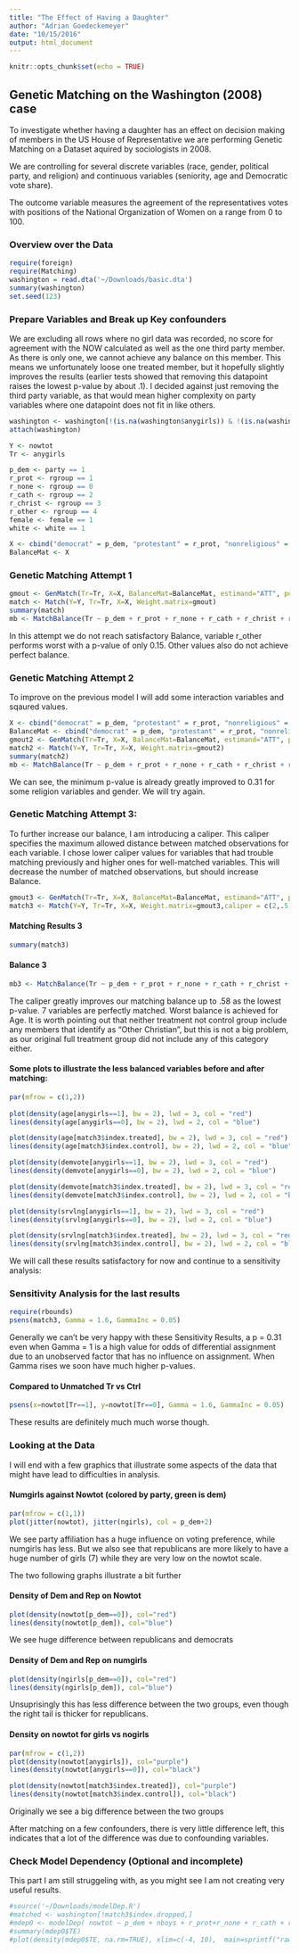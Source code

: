```yaml
---
title: "The Effect of Having a Daughter"
author: "Adrian Goedeckemeyer"
date: "10/15/2016"
output: html_document
---
```


```r
knitr::opts_chunk$set(echo = TRUE)
```

## Genetic Matching on the Washington (2008) case

To investigate whether having a daughter has an effect on decision making of members in the US House of Representative we are performing Genetic Matching on a Dataset aquired by sociologists in 2008. 

We are controlling for several discrete variables (race, gender, political party, and religion) and continuous variables (seniority, age and Democratic vote share). 

The outcome variable measures the agreement of the representatives votes with positions of the National Organization of Women on a range from 0 to 100.

### Overview over the Data

```r
require(foreign)
require(Matching)
washington = read.dta('~/Downloads/basic.dta')
summary(washington)
set.seed(123)
```

### Prepare Variables and Break up Key confounders

We are excluding all rows where no girl data was recorded, no score for agreement with the NOW calculated as well as the one third party member. As there is only one, we cannot achieve any balance on this member. This means we unfortunately loose one treated member, but it hopefully slightly improves the results (earlier tests showed that removing this datapoint raises the lowest p-value by about .1). I decided against just removing the third party variable, as that would mean higher complexity on party variables where one datapoint does not fit in like others.

```r
washington <- washington[!(is.na(washington$anygirls)) & !(is.na(washington$nowtot)) & !(washington$party == 3) ,]
attach(washington)

Y <- nowtot
Tr <- anygirls

p_dem <- party == 1
r_prot <- rgroup == 1
r_none <- rgroup == 0
r_cath <- rgroup == 2
r_christ <- rgroup == 3
r_other <- rgroup == 4
female <- female == 1
white <- white == 1

X <- cbind("democrat" = p_dem, "protestant" = r_prot, "nonreligious" = r_none, "catholic" = r_cath, "Other christian" = r_christ, "Other religion" = r_other, "White" = white, "Female" = female, "Democartic Vote Share" = demvote, "Length of Service" = srvlng, "Age" = age)
BalanceMat <- X
```


### Genetic Matching Attempt 1

```r
gmout <- GenMatch(Tr=Tr, X=X, BalanceMat=BalanceMat, estimand="ATT", pop.size=1000, max.generations = 500, wait.generations = 15)
match <- Match(Y=Y, Tr=Tr, X=X, Weight.matrix=gmout)
summary(match)
mb <- MatchBalance(Tr ~ p_dem + r_prot + r_none + r_cath + r_christ + r_other + white + female + demvote + srvlng + age, match.out=match, nboots=1000)
```

In this attempt we do not reach satisfactory Balance, variable r_other performs worst with a p-value of only 0.15. Other values also do not achieve perfect balance. 

### Genetic Matching Attempt 2

To improve on the previous model I will add some interaction variables and sqaured values.

```r
X <- cbind("democrat" = p_dem, "protestant" = r_prot, "nonreligious" = r_none, "catholic" = r_cath, "Other christian" = r_christ, "Other religion" = r_other, "White" = white, "Female" = female, "Democartic Vote Share" = demvote, "Length of Service" = srvlng, "Age" = age, "Age^2" = I(age^2), "Length of service^2" = I(srvlng^2), I(p_dem*demvote))
BalanceMat <- cbind("democrat" = p_dem, "protestant" = r_prot, "nonreligious" = r_none, "catholic" = r_cath, "Other christian" = r_christ, "Other religion" = r_other, "White" = white, "Female" = female, "Democartic Vote Share" = demvote, "Length of Service" = srvlng, "Age" = age)
gmout2 <- GenMatch(Tr=Tr, X=X, BalanceMat=BalanceMat, estimand="ATT", pop.size=1000, max.generations = 500, wait.generations = 15)
match2 <- Match(Y=Y, Tr=Tr, X=X, Weight.matrix=gmout2)
summary(match2)
mb <- MatchBalance(Tr ~ p_dem + r_prot + r_none + r_cath + r_christ + r_other + white + female + demvote + srvlng + age, match.out=match2, nboots=1000)
```

We can see, the minimum p-value is already greatly improved to 0.31 for some religion variables and gender. We will try again.

### Genetic Matching Attempt 3:

To further increase our balance, I am introducing a caliper. This caliper specifies the maximum allowed distance between matched observations for each variable. I chose lower caliper values for variables that had trouble matching previously and higher ones for well-matched variables. This will decrease the number of matched observations, but should increase Balance.

```r
gmout3 <- GenMatch(Tr=Tr, X=X, BalanceMat=BalanceMat, estimand="ATT", pop.size=1000, max.generations = 500, wait.generations = 15, caliper = c(2,.5,2,2,2,.2,1,4,.4,.4,.3,.3,1,.6))
match3 <- Match(Y=Y, Tr=Tr, X=X, Weight.matrix=gmout3,caliper = c(2,.5,2,2,2,.2,1,4,.4,.4,.3,.3,1,.6))
```

#### Matching Results 3
```r
summary(match3)
```

#### Balance 3
```r
mb3 <- MatchBalance(Tr ~ p_dem + r_prot + r_none + r_cath + r_christ + r_other + white + female + demvote + srvlng + age, match.out=match3, nboots=1000)
```

The caliper greatly improves our matching balance up to .58 as the lowest p-value. 7 variables are perfectly matched. Worst balance is achieved for Age. It is worth pointing out that neither treatment not control group include any members that identify as "Other Christian", but this is not a big problem, as our original full treatment group did not include any of this category either.

#### Some plots to illustrate the less balanced variables before and after matching:

```r
par(mfrow = c(1,2))
 
plot(density(age[anygirls==1], bw = 2), lwd = 3, col = "red")
lines(density(age[anygirls==0], bw = 2), lwd = 2, col = "blue")

plot(density(age[match3$index.treated], bw = 2), lwd = 3, col = "red")
lines(density(age[match3$index.control], bw = 2), lwd = 2, col = "blue")

plot(density(demvote[anygirls==1], bw = 2), lwd = 3, col = "red")
lines(density(demvote[anygirls==0], bw = 2), lwd = 2, col = "blue")

plot(density(demvote[match3$index.treated], bw = 2), lwd = 3, col = "red")
lines(density(demvote[match3$index.control], bw = 2), lwd = 2, col = "blue")

plot(density(srvlng[anygirls==1], bw = 2), lwd = 3, col = "red")
lines(density(srvlng[anygirls==0], bw = 2), lwd = 2, col = "blue")

plot(density(srvlng[match3$index.treated], bw = 2), lwd = 3, col = "red")
lines(density(srvlng[match3$index.control], bw = 2), lwd = 2, col = "blue")
```

We will call these results satisfactory for now and continue to a sensitivity analysis:

### Sensitivity Analysis for the last results

```r
require(rbounds)
psens(match3, Gamma = 1.6, GammaInc = 0.05)
```

Generally we can't be very happy with these Sensitivity Results, a p = 0.31 even when Gamma = 1 is a high value for odds of differential assignment due to an unobserved factor that has no influence on assignment. When Gamma rises we soon have much higher p-values.

#### Compared to Unmatched Tr vs Ctrl

```r
psens(x=nowtot[Tr==1], y=nowtot[Tr==0], Gamma = 1.6, GammaInc = 0.05)
```

These results are definitely much much worse though.

### Looking at the Data

I will end with a few graphics that illustrate some aspects of the data that might have lead to difficulties in analysis.

#### Numgirls against Nowtot (colored by party, green is dem)
```r
par(mfrow = c(1,1))
plot(jitter(nowtot), jitter(ngirls), col = p_dem+2)
```

We see party affiliation has a huge influence on voting preference, while numgirls has less. But we also see that republicans are more likely to have a huge number of girls (7) while they are very low on the nowtot scale.

The two following graphs illustrate a bit further

#### Density of Dem and Rep on Nowtot

```r
plot(density(nowtot[p_dem==0]), col="red")
lines(density(nowtot[p_dem]), col="blue")
```

We see huge difference between republicans and democrats

#### Density of Dem and Rep on numgirls

```r
plot(density(ngirls[p_dem==0]), col="red")
lines(density(ngirls[p_dem]), col="blue")
```

Unsuprisingly this has less difference between the two groups, even though the right tail is thicker for republicans.

#### Density on nowtot for girls vs nogirls

```r
par(mfrow = c(1,2))
plot(density(nowtot[anygirls]), col="purple")
lines(density(nowtot[anygirls==0]), col="black")

plot(density(nowtot[match3$index.treated]), col="purple")
lines(density(nowtot[match3$index.control]), col="black")
```

Originally we see a big difference between the two groups

After matching on a few confounders, there is very little difference left, this indicates that a lot of the difference was due to confounding variables.

### Check Model Dependency (Optional and incomplete)

This part I am still struggeling with, as you might see I am not creating very useful results.

```r
#source('~/Downloads/modelDep.R')
#matched <- washington[!match3$index.dropped,]
#mdep0 <- modelDep( nowtot ~ p_dem + nboys + r_prot+r_none + r_cath + r_christ + r_other + white + female + demvote + srvlng + age, data=matched, tevar="anygirls")
#summary(mdep0$TE)
#plot(density(mdep0$TE, na.rm=TRUE), xlim=c(-4, 10),  main=sprintf("raw data, L1=%.3f, n=%d",imb$L1$L1,sum(summary(mod)$df[1:2])),xlab="TE estimate")

```
